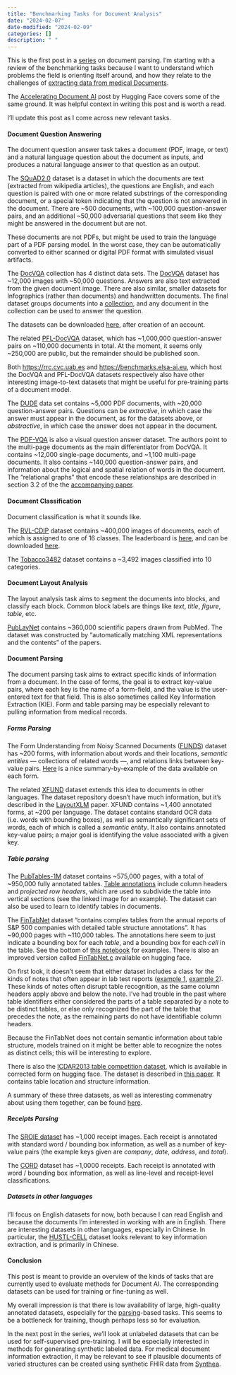 ```yaml
---
title: "Benchmarking Tasks for Document Analysis"
date: "2024-02-07"
date-modified: "2024-02-09"
categories: []
description: " "
---
```


This is the first post in a [series](/blog/posts/pdf-series-intro) on document
parsing. I'm starting with a review of the benchmarking tasks because I want to understand which 
problems the field is orienting itself around, and how they relate to the challenges of 
[extracting data from medical Documents](/blog/posts/pdf-series-intro#challenges-in-extracting-medical-data-from-pdfs).

The [Accelerating Document AI](https://huggingface.co/blog/document-ai) post by Hugging Face covers
some of the same ground. It was helpful context in writing this post and is worth a read.

I'll update this post as I come across new relevant tasks.

#### Document Question Answering

The document question answer task takes a document (PDF, image, or text) and a natural language
question about the document as inputs, and produces a natural language answer to that question as an
output.

The [SQuAD2.0](https://rajpurkar.github.io/SQuAD-explorer/) dataset is a dataset in which the
documents are text (extracted from wikipedia articles), the questions are English, and each question
is paired with one or more related substrings of the corresponding document, or a special token
indicating that the question is not answered in the document. There are \~500 documents, with
\~100,000 question-answer pairs, and an additional \~50,000 adversarial questions that seem like they
might be answered in the document but are not. 

These documents are not PDFs, but might be used to train the language part of a PDF parsing model.
In the worst case, they can be automatically converted to either scanned or digital PDF format with
simulated visual artifacts.

The [DocVQA](https://www.docvqa.org/) collection has 4 distinct data sets. The 
[DocVQA](https://www.docvqa.org/datasets/docvqa) dataset has \~12,000 images with \~50,000 questions.
Answers are also text extracted from the given document image. There are also similar, smaller
datasets for Infographics (rather than documents) and handwritten documents. The final dataset
groups documents into a [collection](https://arxiv.org/abs/2104.14336), and any document in the
collection can be used to answer the question.

The datasets can be downloaded [here](https://rrc.cvc.uab.es/?ch=17&com=downloads), after creation
of an account.

The related [PFL-DocVQA](https://benchmarks.elsa-ai.eu/?ch=2&com=downloads) dataset, which has
\~1,000,000 question-answer pairs on \~110,000 documents in total. At the moment, it seems only
\~250,000 are public, but the remainder should be published soon.

Both <https://rrc.cvc.uab.es> and <https://benchmarks.elsa-ai.eu>, which host the DocVQA and
PFL-DocVQA datasets respectively also have other interesting image-to-text datasets that might be
useful for pre-training parts of a document model.

The [DUDE](https://rrc.cvc.uab.es/?ch=23&com=introduction) data set contains \~5,000 PDF documents,
with \~20,000 question-answer pairs. Questions can be _extractive_, in which case the answer must
appear in the document, as for the datasets above, or _abstractive_, in which case the answer does
not appear in the document.

The [PDF-VQA](https://github.com/adlnlp/pdfvqa#document-image-and-layout-structure-pickle-files) is
also a visual question answer dataset. The authors point to the multi-page documents as the main
differentiator from DocVQA. It contains \~12,000 single-page documents, and \~1,100 multi-page
documents. It also contains \~140,000 question-answer pairs, and information about the logical and
spatial relation of words in the document. The "relational graphs" that encode these relationships
are described in section 3.2 of the the [accompanying paper](https://arxiv.org/pdf/2304.06447.pdf).

#### Document Classification

Document classification is what it sounds like.

The [RVL-CDIP](https://paperswithcode.com/dataset/rvl-cdip) dataset contains \~400,000 images of
documents, each of which is assigned to one of 16 classes. The leaderboard is 
[here](https://paperswithcode.com/sota/document-image-classification-on-rvl-cdip), and can be
downloaded [here](https://adamharley.com/rvl-cdip/).

The [Tobacco3482](https://www.kaggle.com/datasets/patrickaudriaz/tobacco3482jpg) dataset contains a
\~3,492 images classified into 10 categories.

#### Document Layout Analysis

The layout analysis task aims to segment the documents into blocks, and classify each block. Common
block labels are things like _text_, _title_, _figure_, _table_, etc.

[PubLayNet](https://github.com/ibm-aur-nlp/PubLayNet#getting-data) contains ~360,000 scientific
papers drawn from PubMed. The dataset was constructed by "automatically matching XML representations
and the contents" of the papers.

#### Document Parsing

The document parsing task aims to extract specific kinds of information from a document. In the case
of forms, the goal is to extract key-value pairs, where each key is the name of a form-field, and
the value is the user-entered text for that field. This is also sometimes called Key Information
Extraction (KIE). Form and table parsing may be especially relevant to pulling information from
medical records. 

##### Forms Parsing

The Form Understanding from Noisy Scanned Documents 
([FUNDS](https://guillaumejaume.github.io/FUNSD/download/)) dataset has \~200 forms, with
information about words and their locations, _semantic entities_ &mdash; collections of related
words &mdash;, and relations links between key-value pairs. 
[Here](https://guillaumejaume.github.io/FUNSD/description/) is a nice summary-by-example of the data
available on each form.

The related [XFUND](https://github.com/doc-analysis/XFUND) dataset extends this idea to documents in
other languages. The dataset repository doesn't have much information, but it's described in the
[LayoutXLM](https://arxiv.org/abs/2104.08836v3) paper. XFUND contains \~1,400 annotated forms, at
\~200 per language. The dataset contains standard OCR data (i.e. words with bounding boxes), as well
as semantically significant sets of words, each of which is called a _semantic entity_. It also
contains annotated key-value pairs; a major goal is identifying the value associated with a given
key.

##### Table parsing

The [PubTables-1M](https://huggingface.co/datasets/bsmock/pubtables-1m) dataset contains \~575,000
pages, with a total of \~950,000 fully annotated tables. 
[Table annotations](
https://user-images.githubusercontent.com/10793386/139559159-cd23c972-8731-48ed-91df-f3f27e9f4d79.jpg
)
include column headers and _projected row headers_, which are used to subdivide the table into
vertical sections (see the linked image for an example). The dataset can also be used to learn to
identify tables in documents. 

The [FinTabNet](https://developer.ibm.com/exchanges/data/all/fintabnet/) dataset "contains complex
tables from the annual reports of S\&P 500 companies with detailed table structure annotations". It
has \~90,000 pages with \~110,000 tables. The annotations here seem to just indicate a bounding box
for each _table_, and a bounding box for each _cell_ in the table. See the bottom of 
[this notebook](
https://dataplatform.cloud.ibm.com/analytics/notebooks/v2/f57cf3f6-e972-48ff-ab7b-3771ba7b9683/view?access_token=317644327d84f5d75b4782f97499146c78d029651a7c7ace050f4a7656033c30
) for examples. There is also an improved version called 
[FinTabNet.c](https://huggingface.co/datasets/bsmock/FinTabNet.c)
available on hugging face.

On first look, it doesn't seem that either dataset includes a class for the kinds of notes that 
often appear in lab test reports 
([example 1](https://www.researchgate.net/profile/John-Flach/publication/267494297/figure/fig1/AS:392037380706311@1470480403318/An-example-of-a-typical-format-used-to-report-results-of-blood-analysis-to-the-physician.png),
[example 2](https://i.pinimg.com/736x/8e/a6/ef/8ea6efe0d12a1a580e8d1b3390a3e066.jpg)).
These kinds of notes often disrupt table recognition, as the same column headers apply above and
below the note. I've had trouble in the past where table identifiers either considered the parts of
a table separated by a note to be distinct tables, or else only recognized the part of the table
that precedes the note, as the remaining parts do not have identifiable column headers. 

Because the FinTabNet does not contain semantic information about table structure, models trained
on it might be better able to recognize the notes as distinct cells; this will be interesting to
explore.

There is also the 
[ICDAR2013 table competition dataset](https://huggingface.co/datasets/bsmock/ICDAR-2013-Table-Competition-Corrected), 
which is available in corrected form on hugging face. The dataset is described in 
[this paper](https://corpora.tika.apache.org/base/docs/bug_trackers/tabula/tabula-java-LINK-49-1.pdf). 
It contains table location and structure information.

A summary of these three datasets, as well as interesting commenatry about using them together, can
be found [here](https://arxiv.org/pdf/2303.00716.pdf).

##### Receipts Parsing

The [SROIE dataset](https://rrc.cvc.uab.es/?ch=13&com=introduction) has \~1,000 receipt images. Each
receipt is annotated with standard word / bounding box information, as well as a number of key-value
pairs (the example keys given are _company_, _date_, _address_, and _total_).

The [CORD](https://github.com/clovaai/cord) dataset has \~1,0000 receipts. Each receipt is annotated
with word / bounding box information, as well as line-level and receipt-level classifications.


##### Datasets in other languages

I'll focus on English datasets for now, both because I can read English and because the documents
I'm interested in working with are in English. There are interesting datasets in other languages,
especially in Chinese. In particular, the [HUSTL-CELL](https://rrc.cvc.uab.es/?ch=21) dataset looks
relevant to key information extraction, and is primarily in Chinese.

#### Conclusion

This post is meant to provide an overview of the kinds of tasks that are currently used to evaluate
methods for Document AI. The corresponding datasets can be used for training or fine-tuning as well.

My overall impression is that there is low availability of large, high-quality annotated datasets,
especially for the [parsing](#document-parsing)-based tasks. This seems to be a bottleneck for
training, though perhaps less so for evaluation.

In the next post in the series, we'll look at unlabeled datasets that can be used for
self-supervised pre-training. I will be especially interested in methods for generating synthetic
labeled data. For medical document information extraction, it may be relevant to see if plausible
documents of varied structures can be created using synthetic FHIR data from 
[Synthea](https://github.com/synthetichealth/synthea).
